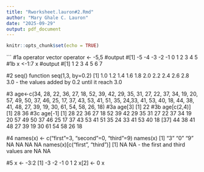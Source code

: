 ```yaml
---
title: "Rworksheet.lauron#2.Rmd"
author: "Mary Ghale C. Lauron"
date: "2025-09-29"
output: pdf_document
---
```


```r
knitr::opts_chunk$set(echo = TRUE)
```

```
#1a operator vector
operator <- -5,5
#output
#[1] -5 -4 -3 -2 -1  0  1  2  3  4  5
#1b
x <-1:7
x
#output 
#[1] 1 2 3 4 5 6 7

#2 seq() function
seq(1,3, by=0.2)
[1] 1.0 1.2 1.4 1.6 1.8 2.0 2.2 2.4 2.6 2.8 3.0 - the values added by 0.2 until it reach 3.0

#3
age<-c(34, 28, 22, 36, 27, 18, 52, 39, 42, 29, 35, 31, 27,
22, 37, 34, 19, 20, 57, 49, 50, 37, 46, 25, 17, 37, 43, 53, 41, 51, 35,
24,33, 41, 53, 40, 18, 44, 38, 41, 48, 27, 39, 19, 30, 61, 54, 58, 26,
18)
#3a
age[3]
[1] 22
#3b
age[c(2,4)]
[1] 28 36
#3c
age[-1]
 [1] 28 22 36 27 18 52 39 42 29 35 31 27 22 37 34 19 20 57 49 50 37 46 25 17 37 43 53 41 51 35 24 33 41 53 40 18
[37] 44 38 41 48 27 39 19 30 61 54 58 26 18

#4
names(x) <- c("first"=3, "second"=0, "third"=9)
names(x)
[1] "3" "0" "9" NA  NA  NA  NA 
names(x)[c("first", "third")]
[1] NA NA - the first and third values are NA NA

#5
x <- -3:2
[1] -3 -2 -1 0 1 2 
x[2] <- 0
x


